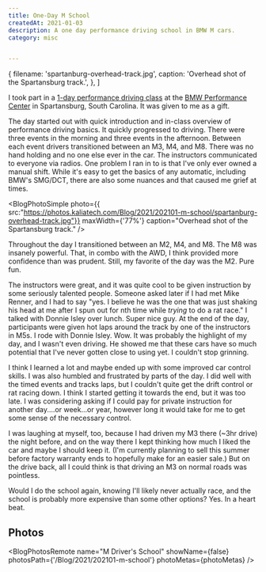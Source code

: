 ```yaml
---
title: One-Day M School
createdAt: 2021-01-03
description: A one day performance driving school in BMW M cars.
category: misc


---
```


  {
    filename: 'spartanburg-overhead-track.jpg',
    caption: 'Overhead shot of the Spartansburg track.',
  },
]


I took part in a [1-day performance driving class](https://bmwperformancecenter.com/mschool/onedaymschool) at the [BMW Performance Center](https://bmwperformancecenter.com/) in Spartansburg, South Carolina. It was given to me as a gift.

The day started out with quick introduction and in-class overview of performance driving basics. It quickly progressed to driving. There were three events in the morning and three events in the afternoon. Between each event drivers transitioned between an M3, M4, and M8. There was no hand holding and no one else ever in the car. The instructors communicated to everyone via radios. One problem I ran in to is that I've only ever owned a manual shift. While it's easy to get the basics of any automatic, including BMW's SMG/DCT, there are also some nuances and that caused me grief at times.

<BlogPhotoSimple photo={{
  src:"https://photos.kaliatech.com/Blog/2021/202101-m-school/spartanburg-overhead-track.jpg"}} maxWidth={'77%'} caption="Overhead shot of the Spartansburg track." />


Throughout the day I transitioned between an M2, M4, and M8. The M8 was insanely powerful. That, in combo with the AWD, I think provided more confidence than was prudent. Still, my favorite of the day was the M2. Pure fun.

The instructors were great, and it was quite cool to be given instruction by some seriously talented people. Someone asked later if I had met Mike Renner, and I had to say "yes. I believe he was the one that was just shaking his head at me after I spun out for nth time while _trying_ to do a rat race." I talked with Donnie Isley over lunch. Super nice guy. At the end of the day, participants were given hot laps around the track by one of the instructors in M5s. I rode with Donnie Isley. Wow. It was probably the highlight of my day, and I wasn't even driving. He showed me that these cars have so much potential that I've never gotten close to using yet. I couldn't stop grinning.

I think I learned a lot and maybe ended up with some improved car control skills. I was also humbled and frustrated by parts of the day. I did well with the timed events and tracks laps, but I couldn't quite get the drift control or rat racing down. I think I started getting it towards the end, but it was too late. I was considering asking if I could pay for private instruction for another day....or week...or year, however long it would take for me to get some sense of the necessary control.

I was laughing at myself, too, because I had driven my M3 there (~3hr drive) the night before, and on the way there I kept thinking how much I liked the car and maybe I should keep it. (I'm currently planning to sell this summer before factory warranty ends to hopefully make for an easier sale.) But on the drive back, all I could think is that driving an M3 on normal roads was pointless.

Would I do the school again, knowing I'll likely never actually race, and the school is probably more expensive than some other options? Yes. In a heart beat.

## Photos
<BlogPhotosRemote name="M Driver's School" showName={false} photosPath={'/Blog/2021/202101-m-school'} photoMetas={photoMetas} />
